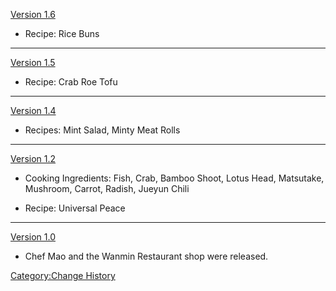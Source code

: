 [[Version 1.6]]
*{{Color|New}} Recipe: Rice Buns
----
[[Version 1.5]]
*{{Color|New}} Recipe: Crab Roe Tofu
----
[[Version 1.4]]
*{{Color|New}} Recipes: Mint Salad, Minty Meat Rolls
----
[[Version 1.2]]
*{{Color|New}} Cooking Ingredients: Fish, Crab, Bamboo Shoot, Lotus Head, Matsutake, Mushroom, Carrot, Radish, Jueyun Chili
*{{Color|New}} Recipe: Universal Peace
----
[[Version 1.0]]
*Chef Mao and the Wanmin Restaurant shop were released.
<noinclude>[[Category:Change History]]</noinclude>